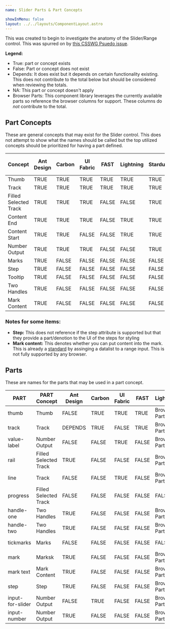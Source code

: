 ```yaml
---
name: Slider Parts & Part Concepts

showInMenu: false
layout: ../../layouts/ComponentLayout.astro
---
```



This was created to begin to investigate the anatomy of the Slider/Range control. This was spurred on
by [this CSSWG Psuedo issue](https://github.com/w3c/csswg-drafts/issues/4410).

**Legend:**

- True: part or concept exists
- False: Part or concept does not exist
- Depends: It does exist but it depends on certain functionality existing. This does not contribute
  to the total below but should be considered when reviewing the totals.
- NA: This part or concept doesn't apply
- Browser Parts: This component library leverages the currently available parts so reference
  the browser columns for support. These columns do _not_ contribute to the total.

## Part Concepts

These are general concepts that may exist for the Slider control. This does not attempt to show what the
names should be called but the top utilized concepts should be prioritized for having a part defined.

<table class="table table-bordered table-hover table-condensed nowrap-first-column research">
  <col style="width: 1%; white-space: nowrap"></col>
  <thead>
    <tr>
      <th class="nowrap" title="Field #1">
        Concept
      </th>
      <th class="nowrap" title="Field #2">
        Ant Design
      </th>
      <th class="nowrap" title="Field #3">
        Carbon
      </th>
      <th class="nowrap" title="Field #4">
        UI Fabric
      </th>
      <th class="nowrap" title="Field #5">
        FAST
      </th>
      <th class="nowrap" title="Field #6">
        Lightning
      </th>
      <th class="nowrap" title="Field #7">
        Stardust
      </th>
      <th class="nowrap" title="Field #8">
        WAI-ARIA
      </th>
      <th class="nowrap" title="Field #9">
        Material
      </th>
      <th class="nowrap" title="Field #10">
        AtlasKit
      </th>
      <th class="nowrap" title="Field #11">
        -Webkit
      </th>
      <th class="nowrap" title="Field #12">
        Firefox
      </th>
      <th class="nowrap" title="Field #13">
        TOTAL
      </th>
    </tr>
  </thead>
  <tbody>
    <tr>
      <td>Thumb</td>
      <td class="true center">TRUE</td>
      <td class="true center">TRUE</td>
      <td class="true center">TRUE</td>
      <td class="true center">TRUE</td>
      <td class="true center">TRUE</td>
      <td class="true center">TRUE</td>
      <td class="true center">TRUE</td>
      <td class="true center">TRUE</td>
      <td class="true center">TRUE</td>
      <td class="true center">TRUE</td>
      <td class="true center">TRUE</td>
      <td class="center bold-text bg-transparent">11</td>
    </tr>
    <tr>
      <td>Track</td>
      <td class="true center">TRUE</td>
      <td class="true center">TRUE</td>
      <td class="true center">TRUE</td>
      <td class="true center">TRUE</td>
      <td class="true center">TRUE</td>
      <td class="true center">TRUE</td>
      <td class="true center">TRUE</td>
      <td class="true center">TRUE</td>
      <td class="true center">TRUE</td>
      <td class="true center">TRUE</td>
      <td class="true center">TRUE</td>
      <td class="center bold-text bg-transparent">11</td>
    </tr>
    <tr>
      <td>Filled Selected Track</td>
      <td class="true center">TRUE</td>
      <td class="true center">TRUE</td>
      <td class="true center">TRUE</td>
      <td class="false center">FALSE</td>
      <td class="false center">FALSE</td>
      <td class="true center">TRUE</td>
      <td class="center">N/A</td>
      <td class="true center">TRUE</td>
      <td class="false center">FALSE</td>
      <td class="true center">TRUE</td>
      <td class="true center">TRUE</td>
      <td class="center bold-text bg-transparent">7</td>
    </tr>
    <tr>
      <td>Content End</td>
      <td class="true center">TRUE</td>
      <td class="true center">TRUE</td>
      <td class="true center">TRUE</td>
      <td class="false center">FALSE</td>
      <td class="true center">TRUE</td>
      <td class="true center">TRUE</td>
      <td class="center">N/A</td>
      <td class="false center">FALSE</td>
      <td class="true center">TRUE</td>
      <td class="false center">FALSE</td>
      <td class="false center">FALSE</td>
      <td class="center bold-text bg-transparent">6</td>
    </tr>
    <tr>
      <td>Content Start</td>
      <td class="true center">TRUE</td>
      <td class="true center">TRUE</td>
      <td class="false center">FALSE</td>
      <td class="false center">FALSE</td>
      <td class="true center">TRUE</td>
      <td class="true center">TRUE</td>
      <td class="center">N/A</td>
      <td class="false center">FALSE</td>
      <td class="true center">TRUE</td>
      <td class="false center">FALSE</td>
      <td class="false center">FALSE</td>
      <td class="center bold-text bg-transparent">5</td>
    </tr>
    <tr>
      <td>Number Output</td>
      <td class="true center">TRUE</td>
      <td class="true center">TRUE</td>
      <td class="true center">TRUE</td>
      <td class="false center">FALSE</td>
      <td class="false center">FALSE</td>
      <td class="true center">TRUE</td>
      <td class="center">N/A</td>
      <td class="false center">FALSE</td>
      <td class="false center">FALSE</td>
      <td class="false center">FALSE</td>
      <td class="false center">FALSE</td>
      <td class="center bold-text bg-transparent">4</td>
    </tr>
    <tr>
      <td>Marks</td>
      <td class="true center">TRUE</td>
      <td class="false center">FALSE</td>
      <td class="false center">FALSE</td>
      <td class="false center">FALSE</td>
      <td class="false center">FALSE</td>
      <td class="false center">FALSE</td>
      <td class="center">N/A</td>
      <td class="false center">FALSE</td>
      <td class="false center">FALSE</td>
      <td class="true center">TRUE</td>
      <td class="false center">FALSE</td>
      <td class="center bold-text bg-transparent">2</td>
    </tr>
    <tr>
      <td>Step</td>
      <td class="true center">TRUE</td>
      <td class="false center">FALSE</td>
      <td class="false center">FALSE</td>
      <td class="false center">FALSE</td>
      <td class="false center">FALSE</td>
      <td class="false center">FALSE</td>
      <td class="center">N/A</td>
      <td class="true center">TRUE</td>
      <td class="false center">FALSE</td>
      <td class="false center">FALSE</td>
      <td class="false center">FALSE</td>
      <td class="center bold-text bg-transparent">2</td>
    </tr>
    <tr>
      <td>Tooltip</td>
      <td class="true center">TRUE</td>
      <td class="false center">FALSE</td>
      <td class="false center">FALSE</td>
      <td class="false center">FALSE</td>
      <td class="false center">FALSE</td>
      <td class="false center">FALSE</td>
      <td class="center">N/A</td>
      <td class="true center">TRUE</td>
      <td class="false center">FALSE</td>
      <td class="false center">FALSE</td>
      <td class="false center">FALSE</td>
      <td class="center bold-text bg-transparent">2</td>
    </tr>
    <tr>
      <td>Two Handles</td>
      <td class="true center">TRUE</td>
      <td class="false center">FALSE</td>
      <td class="false center">FALSE</td>
      <td class="false center">FALSE</td>
      <td class="false center">FALSE</td>
      <td class="false center">FALSE</td>
      <td class="true center">TRUE</td>
      <td class="false center">FALSE</td>
      <td class="false center">FALSE</td>
      <td class="false center">FALSE</td>
      <td class="false center">FALSE</td>
      <td class="center bold-text bg-transparent">2</td>
    </tr>
    <tr>
      <td>Mark Content</td>
      <td class="true center">TRUE</td>
      <td class="false center">FALSE</td>
      <td class="false center">FALSE</td>
      <td class="false center">FALSE</td>
      <td class="false center">FALSE</td>
      <td class="false center">FALSE</td>
      <td class="center">N/A</td>
      <td class="false center">FALSE</td>
      <td class="false center">FALSE</td>
      <td class="false center">FALSE</td>
      <td class="false center">FALSE</td>
      <td class="center bold-text bg-transparent">1</td>
    </tr>
  </tbody>
</table>

### Notes for some items:

- **Step:** This does not reference if the step attribute is supported but that they
  provide a part/denotion to the UI of the steps for styling
- **Mark content:** This denotes whether you can put content into the mark. This is
  already a [standard](https://www.w3.org/TR/html51/sec-forms.html#range-state-typerange) by assinging a datalist to a range input.
  This is not fully supported by any browser.

## Parts

These are names for the parts that may be used in a part concept.

<table class="table table-bordered table-hover table-condensed nowrap-first-column research">
  <col class="nowrap"></col>
  <thead>
    <tr>
      <th class="nowrap" title="Field #1">
        PART
      </th>
      <th class="nowrap" title="Field #1">
        PART Concept
      </th>
      <th class="nowrap" title="Field #2">
        Ant Design
      </th>
      <th class="nowrap" title="Field #3">
        Carbon
      </th>
      <th class="nowrap" title="Field #4">
        UI Fabric
      </th>
      <th class="nowrap" title="Field #5">
        FAST
      </th>
      <th class="nowrap" title="Field #6">
        Lightning
      </th>
      <th class="nowrap" title="Field #7">
        Stardust
      </th>
      <th class="nowrap" title="Field #8">
        WAI-ARIA
      </th>
      <th class="nowrap" title="Field #9">
        Material
      </th>
      <th class="nowrap" title="Field #10">
        AtlasKit
      </th>
      <th class="nowrap" title="Field #11">
        -Webkit
      </th>
      <th class="nowrap" title="Field #12">
        Firefox
      </th>
      <th class="nowrap" title="Field #13">
        TOTAL
      </th>
    </tr>
  </thead>
  <tbody>
    <tr>
      <td>thumb</td>
      <td class="center bg-transparent">Thumb</td>
      <td class="false center">FALSE</td>
      <td class="true center">TRUE</td>
      <td class="true center">TRUE</td>
      <td class="true center">TRUE</td>
      <td>Browser Parts</td>
      <td class="true center">TRUE</td>
      <td class="true center">TRUE</td>
      <td class="true center">TRUE</td>
      <td>Browser Parts</td>
      <td class="true center">TRUE</td>
      <td class="true center">TRUE</td>
      <td class="center bold-text bg-transparent">8</td>
    </tr>
    <tr>
      <td>track</td>
      <td class="center bg-transparent">Track</td>
      <td>DEPENDS</td>
      <td class="true center">TRUE</td>
      <td class="false center">FALSE</td>
      <td class="true center">TRUE</td>
      <td>Browser Parts</td>
      <td>DEPENDS</td>
      <td class="center">N/A</td>
      <td class="true center">TRUE</td>
      <td>Browser Parts</td>
      <td class="true center">TRUE</td>
      <td class="true center">TRUE</td>
      <td class="center bold-text bg-transparent">5</td>
    </tr>
    <tr>
      <td>value-label</td>
      <td class="center bg-transparent">Number Output</td>
      <td class="false center">FALSE</td>
      <td class="false center">FALSE</td>
      <td class="true center">TRUE</td>
      <td class="false center">FALSE</td>
      <td>Browser Parts</td>
      <td class="true center">TRUE</td>
      <td class="center">N/A</td>
      <td class="true center">TRUE</td>
      <td>Browser Parts</td>
      <td class="false center">FALSE</td>
      <td class="false center">FALSE</td>
      <td class="center bold-text bg-transparent">3</td>
    </tr>
    <tr>
      <td>rail</td>
      <td class="center bg-transparent">Filled Selected Track</td>
      <td class="true center">TRUE</td>
      <td class="false center">FALSE</td>
      <td class="false center">FALSE</td>
      <td class="false center">FALSE</td>
      <td>Browser Parts</td>
      <td class="true center">TRUE</td>
      <td class="center">N/A</td>
      <td class="false center">FALSE</td>
      <td>Browser Parts</td>
      <td class="false center">FALSE</td>
      <td class="false center">FALSE</td>
      <td class="center bold-text bg-transparent">2</td>
    </tr>
    <tr>
      <td>line</td>
      <td class="center bg-transparent">Track</td>
      <td class="false center">FALSE</td>
      <td class="false center">FALSE</td>
      <td class="true center">TRUE</td>
      <td class="false center">FALSE</td>
      <td>Browser Parts</td>
      <td class="false center">FALSE</td>
      <td class="center">N/A</td>
      <td class="false center">FALSE</td>
      <td>Browser Parts</td>
      <td class="false center">FALSE</td>
      <td class="false center">FALSE</td>
      <td class="center bold-text bg-transparent">1</td>
    </tr>
    <tr>
      <td>progress</td>
      <td class="center bg-transparent">Filled Selected Track</td>
      <td class="false center">FALSE</td>
      <td class="false center">FALSE</td>
      <td class="false center">FALSE</td>
      <td class="false center">FALSE</td>
      <td class="false center">FALSE</td>
      <td class="false center">FALSE</td>
      <td class="false center">FALSE</td>
      <td class="false center">FALSE</td>
      <td class="false center">FALSE</td>
      <td class="false center">FALSE</td>
      <td class="true center">TRUE</td>
      <td class="center bold-text bg-transparent">1</td>
    </tr>
    <tr>
      <td>handle-one</td>
      <td class="center bg-transparent">Two Handles</td>
      <td class="true center">TRUE</td>
      <td class="false center">FALSE</td>
      <td class="false center">FALSE</td>
      <td class="false center">FALSE</td>
      <td>Browser Parts</td>
      <td class="false center">FALSE</td>
      <td class="center">N/A</td>
      <td class="false center">FALSE</td>
      <td>Browser Parts</td>
      <td class="false center">FALSE</td>
      <td class="false center">FALSE</td>
      <td class="center bold-text bg-transparent">1</td>
    </tr>
    <tr>
      <td>handle-two</td>
      <td class="center bg-transparent">Two Handles</td>
      <td class="true center">TRUE</td>
      <td class="false center">FALSE</td>
      <td class="false center">FALSE</td>
      <td class="false center">FALSE</td>
      <td>Browser Parts</td>
      <td class="false center">FALSE</td>
      <td class="center">N/A</td>
      <td class="false center">FALSE</td>
      <td>Browser Parts</td>
      <td class="false center">FALSE</td>
      <td class="false center">FALSE</td>
      <td class="center bold-text bg-transparent">1</td>
    </tr>
    <tr>
      <td>tickmarks</td>
      <td class="center bg-transparent">Marks</td>
      <td class="false center">FALSE</td>
      <td class="false center">FALSE</td>
      <td class="false center">FALSE</td>
      <td class="false center">FALSE</td>
      <td class="false center">FALSE</td>
      <td class="false center">FALSE</td>
      <td class="false center">FALSE</td>
      <td class="false center">FALSE</td>
      <td>Browser Parts</td>
      <td class="true center">TRUE</td>
      <td class="false center">FALSE</td>
      <td class="center bold-text bg-transparent">1</td>
    </tr>
    <tr>
      <td>mark</td>
      <td class="center bg-transparent">Marksk</td>
      <td class="true center">TRUE</td>
      <td class="false center">FALSE</td>
      <td class="false center">FALSE</td>
      <td class="false center">FALSE</td>
      <td>Browser Parts</td>
      <td class="false center">FALSE</td>
      <td class="center">N/A</td>
      <td class="false center">FALSE</td>
      <td>Browser Parts</td>
      <td class="false center">FALSE</td>
      <td class="false center">FALSE</td>
      <td class="center bold-text bg-transparent">1</td>
    </tr>
    <tr>
      <td>mark text</td>
      <td class="center bg-transparent">Mark Content</td>
      <td class="true center">TRUE</td>
      <td class="false center">FALSE</td>
      <td class="false center">FALSE</td>
      <td class="false center">FALSE</td>
      <td>Browser Parts</td>
      <td class="false center">FALSE</td>
      <td class="center">N/A</td>
      <td class="false center">FALSE</td>
      <td>Browser Parts</td>
      <td class="false center">FALSE</td>
      <td class="false center">FALSE</td>
      <td class="center bold-text bg-transparent">1</td>
    </tr>
    <tr>
      <td>step</td>
      <td class="center bg-transparent">Step</td>
      <td class="true center">TRUE</td>
      <td class="false center">FALSE</td>
      <td class="false center">FALSE</td>
      <td class="false center">FALSE</td>
      <td>Browser Parts</td>
      <td class="false center">FALSE</td>
      <td class="center">N/A</td>
      <td class="false center">FALSE</td>
      <td>Browser Parts</td>
      <td class="false center">FALSE</td>
      <td class="false center">FALSE</td>
      <td class="center bold-text bg-transparent">1</td>
    </tr>
    <tr>
      <td>input-for-slider</td>
      <td class="center bg-transparent">Number Output</td>
      <td class="false center">FALSE</td>
      <td class="true center">TRUE</td>
      <td class="false center">FALSE</td>
      <td class="false center">FALSE</td>
      <td>Browser Parts</td>
      <td class="false center">FALSE</td>
      <td class="center">N/A</td>
      <td class="false center">FALSE</td>
      <td>Browser Parts</td>
      <td class="false center">FALSE</td>
      <td class="false center">FALSE</td>
      <td class="center bold-text bg-transparent">1</td>
    </tr>
    <tr>
      <td>input-number</td>
      <td class="center bg-transparent">Number Output</td>
      <td class="true center">TRUE</td>
      <td class="false center">FALSE</td>
      <td class="false center">FALSE</td>
      <td class="false center">FALSE</td>
      <td>Browser Parts</td>
      <td class="false center">FALSE</td>
      <td class="center">N/A</td>
      <td class="false center">FALSE</td>
      <td>Browser Parts</td>
      <td class="false center">FALSE</td>
      <td class="false center">FALSE</td>
      <td class="center bold-text bg-transparent">1</td>
    </tr>
  </tbody>
</table>
